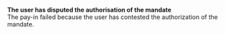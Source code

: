   
<Card title="001804" href="/errors/codes/001804">  

 **The user has disputed the authorisation of the mandate**  
 The pay-in failed because the user has contested the authorization of the mandate.  

</Card>